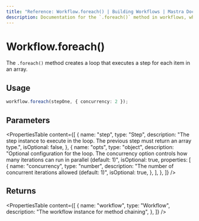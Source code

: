 ```yaml
---
title: "Reference: Workflow.foreach() | Building Workflows | Mastra Docs"
description: Documentation for the `.foreach()` method in workflows, which creates a loop that executes a step for each item in an array.
---
```


# Workflow.foreach()

The `.foreach()` method creates a loop that executes a step for each item in an array.

## Usage

```typescript
workflow.foreach(stepOne, { concurrency: 2 });
```

## Parameters

<PropertiesTable
  content={[
    {
      name: "step",
      type: "Step",
      description: "The step instance to execute in the loop. The previous step must return an array type.",
      isOptional: false,
    },
    {
      name: "opts",
      type: "object",
      description: "Optional configuration for the loop. The concurrency option controls how many iterations can run in parallel (default: 1)",
      isOptional: true,
      properties: [
        {
          name: "concurrency",
          type: "number",
          description: "The number of concurrent iterations allowed (default: 1)",
          isOptional: true,
        },
      ],
    },
  ]}
/>

## Returns

<PropertiesTable
  content={[
    {
      name: "workflow",
      type: "Workflow",
      description: "The workflow instance for method chaining",
    },
  ]}
/>
